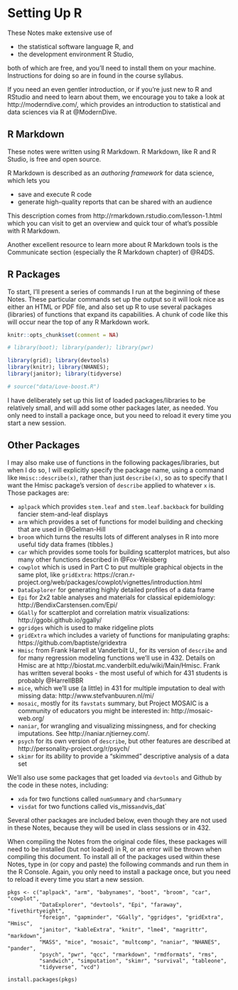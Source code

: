 # Setting Up R {#Rsetup}

These Notes make extensive use of 

- the statistical software language R, and
- the development environment R Studio,

both of which are free, and you'll need to install them on your machine. Instructions for doing so are in found in the course syllabus.

If you need an even gentler introduction, or if you're just new to R and RStudio and need to learn about them, we encourage you to take a look at http://moderndive.com/, which provides an introduction to statistical and data sciences via R at @ModernDive.

## R Markdown

These notes were written using R Markdown. R Markdown, like R and R Studio, is free and open source.

R Markdown is described as an *authoring framework* for data science, which lets you

- save and execute R code
- generate high-quality reports that can be shared with an audience

This description comes from http://rmarkdown.rstudio.com/lesson-1.html which you can visit to get an overview and quick tour of what's possible with R Markdown.

Another excellent resource to learn more about R Markdown tools is the Communicate section (especially the R Markdown chapter) of @R4DS.

## R Packages

To start, I'll present a series of commands I run at the beginning of these Notes. These particular commands set up the output so it will look nice as either an HTML or PDF file, and also set up R to use several packages (libraries) of functions that expand its capabilities. A chunk of code like this will occur near the top of any R Markdown work.

```r
knitr::opts_chunk$set(comment = NA)

# library(boot); library(pander); library(pwr)

library(grid); library(devtools)
library(knitr); library(NHANES); 
library(janitor); library(tidyverse)

# source("data/Love-boost.R")
```

I have deliberately set up this list of loaded packages/libraries to be relatively small, and will add some other packages later, as needed. You only need to install a package once, but you need to reload it every time you start a new session.

## Other Packages

I may also make use of functions in the following packages/libraries, but when I do so, I will explicitly specify the package name, using a command like `Hmisc::describe(x)`, rather than just `describe(x)`, so as to specify that I want the Hmisc package's version of `describe` applied to whatever `x` is. Those packages are:

- `aplpack` which provides `stem.leaf` and `stem.leaf.backback` for building fancier stem-and-leaf displays
- `arm` which provides a set of functions for model building and checking that are used in @Gelman-Hill
- `broom` which turns the results lots of different analyses in R into more useful tidy data frames (tibbles.)
- `car` which provides some tools for building scatterplot matrices, but also many other functions described in @Fox-Weisberg
- `cowplot` which is used in Part C to put multiple graphical objects in the same plot, like `gridExtra`: https://cran.r-project.org/web/packages/cowplot/vignettes/introduction.html
- `DataExplorer` for generating highly detailed profiles of a data frame
- `Epi` for 2x2 table analyses and materials for classical epidemiology: http://BendixCarstensen.com/Epi/
- `GGally` for scatterplot and correlation matrix visualizations: http://ggobi.github.io/ggally/
- `ggridges` which is used to make ridgeline plots
- `gridExtra` which includes a variety of functions for manipulating graphs: https://github.com/baptiste/gridextra
- `Hmisc` from Frank Harrell at Vanderbilt U., for its version of `describe` and for many regression modeling functions we'll use in 432. Details on Hmisc are at http://biostat.mc.vanderbilt.edu/wiki/Main/Hmisc. Frank has written several books - the most useful of which for 431 students is probably @HarrellBBR
- `mice`, which we'll use (a little) in 431 for multiple imputation to deal with missing data: http://www.stefvanbuuren.nl/mi/
- `mosaic`, mostly for its `favstats` summary, but Project MOSAIC is a community of educators you might be interested in: http://mosaic-web.org/
- `naniar`, for wrangling and visualizing missingness, and for checking imputations. See http://naniar.njtierney.com/.
- `psych` for its own version of `describe`, but other features are described at http://personality-project.org/r/psych/
- `skimr` for its ability to provide a "skimmed" descriptive analysis of a data set


We'll also use some packages that get loaded via `devtools` and Github by the code in these notes, including:

- `xda` for two functions called `numSummary` and `charSummary`
- `visdat` for two functions called vis_miss` and `vis_dat`

Several other packages are included below, even though they are not used in these Notes, because they will be used in class sessions or in 432.

When compiling the Notes from the original code files, these packages will need to be installed (but not loaded) in R, or an error will be thrown when compiling this document. To install all of the packages used within these Notes, type in (or copy and paste) the following commands and run them in the R Console. Again, you only need to install a package once, but you need to reload it every time you start a new session. 

```
pkgs <- c("aplpack", "arm", "babynames", "boot", "broom", "car", "cowplot", 
          "DataExplorer", "devtools", "Epi", "faraway", "fivethirtyeight", 
          "foreign", "gapminder", "GGally", "ggridges", "gridExtra", "Hmisc", 
          "janitor", "kableExtra", "knitr", "lme4", "magrittr", "markdown", 
          "MASS", "mice", "mosaic", "multcomp", "naniar", "NHANES", "pander", 
          "psych", "pwr", "qcc", "rmarkdown", "rmdformats", "rms", 
          "sandwich", "simputation", "skimr", "survival", "tableone", 
          "tidyverse", "vcd")

install.packages(pkgs)
```


